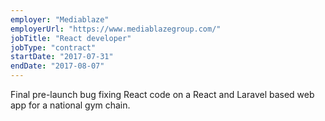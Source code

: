 ```yaml
---
employer: "Mediablaze"
employerUrl: "https://www.mediablazegroup.com/"
jobTitle: "React developer"
jobType: "contract"
startDate: "2017-07-31"
endDate: "2017-08-07"
---
```


Final pre-launch bug fixing React code on a React and Laravel based web app for a national gym chain.

